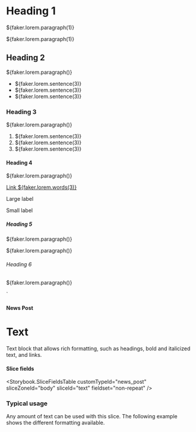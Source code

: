 


  <h1>Heading 1</h1>
  <p>${faker.lorem.paragraph(1)}</p>
  <p>${faker.lorem.paragraph(1)}</p>
  <h2>Heading 2</h2>
  <p>${faker.lorem.paragraph()}</p>
  <ul>
    <li>${faker.lorem.sentence(3)}</li>
    <li>${faker.lorem.sentence(3)}</li>
    <li>${faker.lorem.sentence(3)}</li>
  </ul>
  <h3>Heading 3</h3>
  <p>${faker.lorem.paragraph()}</p>
  <ol>
    <li>${faker.lorem.sentence(3)}</li>
    <li>${faker.lorem.sentence(3)}</li>
    <li>${faker.lorem.sentence(3)}</li>
  </ol>
  <h4>Heading 4</h4>
  <p>${faker.lorem.paragraph()}</p>
  <p><a href="#">Link ${faker.lorem.words(3)}</a></p>
  <p><span class="large">Large label</span></p>
  <p><span class="small">Small label</span></p>
  <h5>Heading 5</h5>
  <p>${faker.lorem.paragraph()}</p>
  <p>${faker.lorem.paragraph()}</p>
  <h6>Heading 6</h6>
  <p>${faker.lorem.paragraph()}</p>
`

<Meta title="News Posts/Text" />

#### News Post

# Text

Text block that allows rich formatting, such as headings, bold and italicized
text, and links.

#### Slice fields

<Storybook.SliceFieldsTable
  customTypeId="news_post"
  sliceZoneId="body"
  sliceId="text"
  fieldset="non-repeat"
/>

### Typical usage

Any amount of text can be used with this slice. The following example shows the
different formatting available.

<Canvas withSource="none">
  <Story name="Typical usage">
    <ProjectBodyText nextSharesBg={false} textHTML={textHTML} />
  </Story>
</Canvas>
